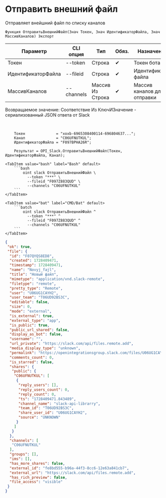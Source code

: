 ﻿---
sidebar_position: 4
description: Отправить внешний файл и другие функции для работы с Slack в Открытом пакете интеграций - бесплатной open-source библиотеке интеграций для 1С:Предприятие 8, OneScript и CLI
keywords: [1C, 1С, 1С:Предприятие, 1С:Предприятие 8.3, API, Интеграция, Сервисы, Обмен, OneScript, CLI, Slack]
---


# Отправить внешний файл
 Отправляет внейшний файл по списку каналов



`Функция ОтправитьВнешнийФайл(Знач Токен, Знач ИдентификаторФайла, Знач МассивКаналов) Экспорт`

  | Параметр | CLI опция | Тип | Обяз. | Назначение |
  |-|-|-|-|-|
  | Токен | --token | Строка | &#x2714; | Токен бота |
  | ИдентификаторФайла | --fileid | Строка | &#x2714; | Идентификатор файла |
  | МассивКаналов | --channels | Массив Из Строка | &#x2714; | Массив каналов для отправки |

  
  Возвращаемое значение:   Соответствие Из КлючИЗначение - сериализованный JSON ответа от Slack

<br/>




```bsl title="Пример использования для 1С:Предприятие/OneScript"
    Токен              = "xoxb-6965308400114-696804637...";
    Канал              = "C06UFNUTKUL";
    ИдентификаторФайла = "F097BPHA26R";

    Результат = OPI_Slack.ОтправитьВнешнийФайл(Токен, ИдентификаторФайла, Канал);
```
    

 <Tabs>
  
    <TabItem value="bash" label="Bash" default>
        ```bash
            oint slack ОтправитьВнешнийФайл \
              --token "***" \
              --fileid "F097Z883QUD" \
              --channels "C06UFNUTKUL"
        ```
    </TabItem>
  
    <TabItem value="bat" label="CMD/Bat" default>
        ```batch
            oint slack ОтправитьВнешнийФайл ^
              --token "***" ^
              --fileid "F097Z883QUD" ^
              --channels "C06UFNUTKUL"
        ```
    </TabItem>
</Tabs>


```json title="Результат"
{
 "ok": true,
 "file": {
  "id": "F07QYQS8ED8",
  "created": 1728409471,
  "timestamp": 1728409471,
  "name": "Novyj_fajl",
  "title": "Новый файл",
  "mimetype": "application/vnd.slack-remote",
  "filetype": "remote",
  "pretty_type": "Remote",
  "user": "U06UG1CAYH2",
  "user_team": "T06UD92BS3C",
  "editable": false,
  "size": 0,
  "mode": "external",
  "is_external": true,
  "external_type": "app",
  "is_public": true,
  "public_url_shared": false,
  "display_as_bot": false,
  "username": "",
  "url_private": "https://slack.com/api/files.remote.add",
  "media_display_type": "unknown",
  "permalink": "https://openintegrationsgroup.slack.com/files/U06UG1CAYH2/F07QYQS8ED8/novyj_fajl",
  "comments_count": 0,
  "is_starred": false,
  "shares": {
   "public": {
    "C06UFNUTKUL": [
     {
      "reply_users": [],
      "reply_users_count": 0,
      "reply_count": 0,
      "ts": "1728409471.843489",
      "channel_name": "slack-api-librarry",
      "team_id": "T06UD92BS3C",
      "share_user_id": "U06UG1CAYH2",
      "source": "UNKNOWN"
     }
    ]
   }
  },
  "channels": [
   "C06UFNUTKUL"
  ],
  "groups": [],
  "ims": [],
  "has_more_shares": false,
  "external_id": "fe8bd555-b96a-44f3-8cc6-12e63a841cb7",
  "external_url": "https://slack.com/api/files.remote.add",
  "has_rich_preview": false,
  "file_access": "visible"
 }
}
```
